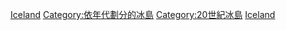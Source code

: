 {{DecadeCategoryNav|decade=1960|topic=冰島}}

[[Category:1960年代各國|Iceland]]
[[Category:依年代劃分的冰島|Category:依年代劃分的冰島]]
[[Category:20世紀冰島|Category:20世紀冰島]]
[[Category:1960年代歐洲|Iceland]]